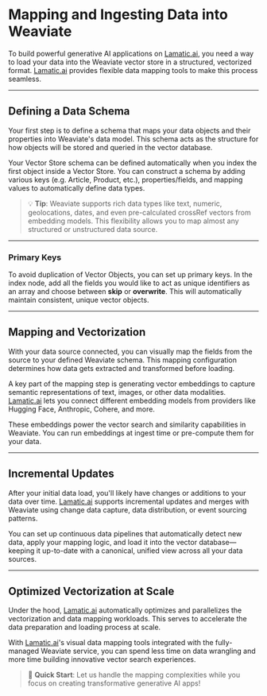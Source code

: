 # **Mapping and Ingesting Data into Weaviate**

To build powerful generative AI applications on [Lamatic.ai](http://lamatic.ai/), you need a way to load your data into the Weaviate vector store in a structured, vectorized format. [Lamatic.ai](http://lamatic.ai/) provides flexible data mapping tools to make this process seamless.

---

## **Defining a Data Schema**

Your first step is to define a schema that maps your data objects and their properties into Weaviate's data model. This schema acts as the structure for how objects will be stored and queried in the vector database.

Your Vector Store schema can be defined automatically when you index the first object inside a Vector Store. You can construct a schema by adding various keys (e.g. Article, Product, etc.), properties/fields, and mapping values to automatically define data types.

> 💡 **Tip**: Weaviate supports rich data types like text, numeric, geolocations, dates, and even pre-calculated crossRef vectors from embedding models. This flexibility allows you to map almost any structured or unstructured data source.

---

### **Primary Keys**

To avoid duplication of Vector Objects, you can set up primary keys. In the index node, add all the fields you would like to act as unique identifiers as an array and choose between **skip** or **overwrite**. This will automatically maintain consistent, unique vector objects.

---

## **Mapping and Vectorization**

With your data source connected, you can visually map the fields from the source to your defined Weaviate schema. This mapping configuration determines how data gets extracted and transformed before loading.

A key part of the mapping step is generating vector embeddings to capture semantic representations of text, images, or other data modalities. [Lamatic.ai](http://lamatic.ai/) lets you connect different embedding models from providers like Hugging Face, Anthropic, Cohere, and more.

These embeddings power the vector search and similarity capabilities in Weaviate. You can run embeddings at ingest time or pre-compute them for your data.

---

## **Incremental Updates**

After your initial data load, you'll likely have changes or additions to your data over time. [Lamatic.ai](http://lamatic.ai/) supports incremental updates and merges with Weaviate using change data capture, data distribution, or event sourcing patterns.

You can set up continuous data pipelines that automatically detect new data, apply your mapping logic, and load it into the vector database—keeping it up-to-date with a canonical, unified view across all your data sources.

---

## **Optimized Vectorization at Scale**

Under the hood, [Lamatic.ai](http://lamatic.ai/) automatically optimizes and parallelizes the vectorization and data mapping workloads. This serves to accelerate the data preparation and loading process at scale.

With [Lamatic.ai](http://lamatic.ai/)'s visual data mapping tools integrated with the fully-managed Weaviate service, you can spend less time on data wrangling and more time building innovative vector search experiences.

> 🚀 **Quick Start**: Let us handle the mapping complexities while you focus on creating transformative generative AI apps!
